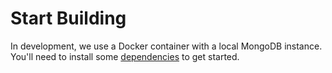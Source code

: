 

# Start Building

In development, we use a Docker container with a local MongoDB instance. You'll need to install some [dependencies](/development/dependencies) to get started.

<Cards>
  <Card
    title="Install dependencies"
    href="/development/install"
  />
  <Card
    title="Initial setup"
    href="/development/setup"
  />
</Cards>